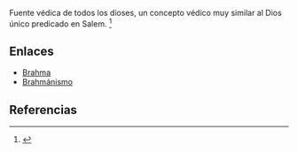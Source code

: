 Fuente védica de todos los dioses, un concepto védico muy similar al Dios único predicado en Salem. <ref name="n0">{{lib|LU|94|1|5}}</ref> 

== Enlaces ==

* [[Brahma|Brahma]]
* [[brahmánismo|Brahmánismo]]


== Referencias ==

<references/>
